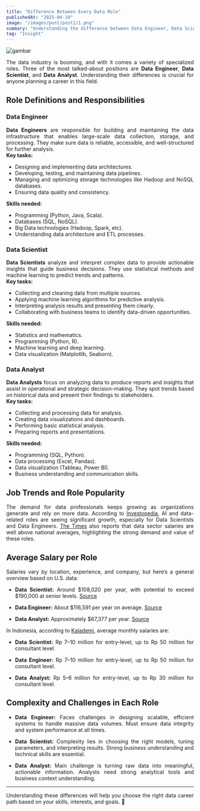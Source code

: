 ```yaml
---
title: "Difference Between Every Data Role"
publishedAt: "2025-04-10"
image: "/images/post/post2/1.png"
summary: "Understanding the difference between Data Engineer, Data Scientist, and Data Analyst roles, along with job trends, salary insights, and complexity levels."
tag: "Insight"
---
```


<div align="justify">

<div style={{ width: '100%' }}>
  <img src="/images/post/post2/1.png" alt="gambar" style={{ width: '100%', height: 'auto' }} />
</div>

The data industry is booming, and with it comes a variety of specialized roles. Three of the most talked-about positions are **Data Engineer**, **Data Scientist**, and **Data Analyst**. Understanding their differences is crucial for anyone planning a career in this field.

## Role Definitions and Responsibilities

### Data Engineer

**Data Engineers** are responsible for building and maintaining the data infrastructure that enables large-scale data collection, storage, and processing. They make sure data is reliable, accessible, and well-structured for further analysis.  
**Key tasks:**

- Designing and implementing data architectures.
- Developing, testing, and maintaining data pipelines.
- Managing and optimizing storage technologies like Hadoop and NoSQL databases.
- Ensuring data quality and consistency.

**Skills needed:**

- Programming (Python, Java, Scala).
- Databases (SQL, NoSQL).
- Big Data technologies (Hadoop, Spark, etc).
- Understanding data architecture and ETL processes.

### Data Scientist

**Data Scientists** analyze and interpret complex data to provide actionable insights that guide business decisions. They use statistical methods and machine learning to predict trends and patterns.  
**Key tasks:**

- Collecting and cleaning data from multiple sources.
- Applying machine learning algorithms for predictive analysis.
- Interpreting analysis results and presenting them clearly.
- Collaborating with business teams to identify data-driven opportunities.

**Skills needed:**

- Statistics and mathematics.
- Programming (Python, R).
- Machine learning and deep learning.
- Data visualization (Matplotlib, Seaborn).

### Data Analyst

**Data Analysts** focus on analyzing data to produce reports and insights that assist in operational and strategic decision-making. They spot trends based on historical data and present their findings to stakeholders.  
**Key tasks:**

- Collecting and processing data for analysis.
- Creating data visualizations and dashboards.
- Performing basic statistical analysis.
- Preparing reports and presentations.

**Skills needed:**

- Programming (SQL, Python).
- Data processing (Excel, Pandas).
- Data visualization (Tableau, Power BI).
- Business understanding and communication skills.

## Job Trends and Role Popularity

The demand for data professionals keeps growing as organizations generate and rely on more data. According to [Investopedia](https://www.investopedia.com/ai-didn-t-take-your-job-in-2024-what-about-2025-indeed-s-economist-weighs-in-8754839), AI and data-related roles are seeing significant growth, especially for Data Scientists and Data Engineers. [The Times](https://www.thetimes.co.uk/article/times-recruitment-pays-to-work-in-data-zpfqt7mwn) also reports that data sector salaries are well above national averages, highlighting the strong demand and value of these roles.

## Average Salary per Role

Salaries vary by location, experience, and company, but here’s a general overview based on U.S. data:

- **Data Scientist:** Around $108,020 per year, with potential to exceed $190,000 at senior levels. [Source](https://www.the-sun.com/money/11323721/find-dream-data-science-job-role-us/)

- **Data Engineer:** About $116,591 per year on average. [Source](https://data-flair.training/blogs/data-scientist-vs-data-engineer-vs-data-analyst/)

- **Data Analyst:** Approximately $67,377 per year. [Source](https://data-flair.training/blogs/data-scientist-vs-data-engineer-vs-data-analyst/)

In Indonesia, according to [Kalademi](https://www.kalademi.id/blog/data-scientist-vs-data-analyst-vs-data-engineer-apa-bedanya), average monthly salaries are:

- **Data Scientist:** Rp 7–10 million for entry-level, up to Rp 50 million for consultant level.

- **Data Engineer:** Rp 7–10 million for entry-level, up to Rp 50 million for consultant level.

- **Data Analyst:** Rp 5–6 million for entry-level, up to Rp 30 million for consultant level.

## Complexity and Challenges in Each Role

- **Data Engineer:** Faces challenges in designing scalable, efficient systems to handle massive data volumes. Must ensure data integrity and system performance at all times.

- **Data Scientist:** Complexity lies in choosing the right models, tuning parameters, and interpreting results. Strong business understanding and technical skills are essential.

- **Data Analyst:** Main challenge is turning raw data into meaningful, actionable information. Analysts need strong analytical tools and business context understanding.

---

Understanding these differences will help you choose the right data career path based on your skills, interests, and goals. 🚀

</div>
